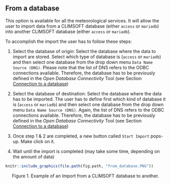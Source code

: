 ## From a database
This option is available for all the meteorological services. It will allow the user to import data from a CLIMSOFT database (either `access` or `mariadb`) into another CLIMSOFT database (either `access` or `mariadb`).

To accomplish the import the user has to follow these steps:

1. Select the database of origin: Select the database where the data to import are stored. Select which type of database is (`access` or `mariadb`) and then select one database from the drop down menu `Data Name Source (DNS)`. Please note that the list of DNS refers to the ODBC connections available. Therefore, the database has to be previously defined in the *Open Database Connectivity* Tool (see Section [Connection to a database](#odbc))

2. Select the database of destination: Select the database where the data has to be imported. The user has to define first which kind of database it is (`access` or `mariadb`) and then select one database from the drop down menu `Data Name Source (DNS)`. Again, the list of DNS refers to the ODBC connections available. Therefore, the database has to be previously defined in the *Open Database Connectivity* Tool (see Section [Connection to a database](#odbc))

3. Once step 1 & 2 are completed, a new button called `Start Import` pops-up. Make click on it. 

4. Wait until the import is completed (may take some time, depending on the amount of data)

```r
knitr::include_graphics(file.path(fig.path, "from_database.PNG"))
```
<center>Figure 1. Example of an Import from a CLIMSOFT database to another. </center><br>